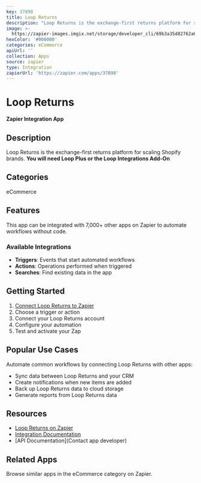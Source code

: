 ```yaml
---
key: 37898
title: Loop Returns
description: "Loop Returns is the exchange-first returns platform for scaling Shopify brands.\r\n**You will need Loop Plus or the Loop Integrations Add-On**"
image: >-
  https://zapier-images.imgix.net/storage/developer_cli/69b3a35d82762a60cb56527767a357a5.png?auto=format%2Ccompress&ixlib=python-3.0.0&q=50
hexColor: '#000000'
categories: eCommerce
apiUrl: ''
collection: Apps
source: zapier
type: Integration
zapierUrl: 'https://zapier.com/apps/37898'
---
```

# Loop Returns

**Zapier Integration App**

## Description

Loop Returns is the exchange-first returns platform for scaling Shopify brands.
**You will need Loop Plus or the Loop Integrations Add-On**

## Categories

eCommerce

## Features

This app can be integrated with 7,000+ other apps on Zapier to automate workflows without code.

### Available Integrations

- **Triggers**: Events that start automated workflows
- **Actions**: Operations performed when triggered
- **Searches**: Find existing data in the app

## Getting Started

1. [Connect Loop Returns to Zapier](https://zapier.com/apps/37898)
2. Choose a trigger or action
3. Connect your Loop Returns account
4. Configure your automation
5. Test and activate your Zap

## Popular Use Cases

Automate common workflows by connecting Loop Returns with other apps:

- Sync data between Loop Returns and your CRM
- Create notifications when new items are added
- Back up Loop Returns data to cloud storage
- Generate reports from Loop Returns data

## Resources

- [Loop Returns on Zapier](https://zapier.com/apps/37898)
- [Integration Documentation](https://zapier.com/apps/37898/integrations)
- [API Documentation](Contact app developer)

## Related Apps

Browse similar apps in the eCommerce category on Zapier.

